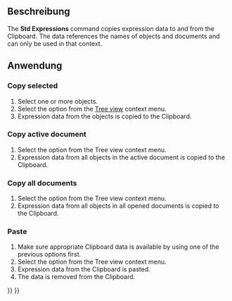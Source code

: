 <languages/>

{{Docnav/de
|[[Std_VarSet/de|VarSet]]
|[[Part_SelectFilter/de|Part Auswahlfilter]]
|[[Std_Base/de|Std Basis]]
|IconL=Std_VarSet.svg
|IconR=Part_SelectFilter.svg
|IconC=Freecad.svg
}}

{{GuiCommand/de
|Name=Std Expressions
|Name/de=Std Ausdrücke
|Workbenches=Alle
}}

<span id="Description"></span>
==Beschreibung==

<div lang="en" dir="ltr" class="mw-content-ltr">
The '''Std Expressions''' command copies expression data to and from the Clipboard. The data references the names of objects and documents and can only be used in that context.
</div>

{{Code|lang=text|code=
##@@ Height Unnamed#Cylinder.ExpressionEngine (Cylinder)
##@@
Box.Width

##@@ Radius Unnamed#Cylinder.ExpressionEngine (Cylinder)
##@@
Box.Length
}}
<div lang="en" dir="ltr" class="mw-content-ltr">
{{Caption|Example Clipboard data}}
</div>

<span id="Usage"></span>
==Anwendung==

<div lang="en" dir="ltr" class="mw-content-ltr">
=== Copy selected ===
</div>

<div lang="en" dir="ltr" class="mw-content-ltr">
# Select one or more objects.
# Select the {{MenuCommand|Expression actions → Copy selected}} option from the [[Tree_view|Tree view]] context menu.
# Expression data from the objects is copied to the Clipboard.
</div>

<div lang="en" dir="ltr" class="mw-content-ltr">
=== Copy active document ===
</div>

<div lang="en" dir="ltr" class="mw-content-ltr">
# Select the {{MenuCommand|Expression actions → Copy active document}} option from the Tree view context menu.
# Expression data from all objects in the active document is copied to the Clipboard.
</div>

<div lang="en" dir="ltr" class="mw-content-ltr">
=== Copy all documents ===
</div>

<div lang="en" dir="ltr" class="mw-content-ltr">
# Select the {{MenuCommand|Expression actions → Copy all documents}} option from the Tree view context menu.
# Expression data from all objects in all opened documents is copied to the Clipboard.
</div>

<div lang="en" dir="ltr" class="mw-content-ltr">
=== Paste ===
</div>

<div lang="en" dir="ltr" class="mw-content-ltr">
# Make sure appropriate Clipboard data is available by using one of the previous options first.
# Select the {{MenuCommand|Expression actions → Paste}} option from the Tree view context menu.
# Expression data from the Clipboard is pasted.
# The data is removed from the Clipboard.
</div>


{{Docnav/de
|[[Std_VarSet/de|VarSet]]
|[[Part_SelectFilter/de|Part Auswahlfilter]]
|[[Std_Base/de|Std Basis]]
|IconL=Std_VarSet.svg
|IconR=Part_SelectFilter.svg
|IconC=Freecad.svg
}}

{{Std_Base_navi{{#translation:}}}}
{{Userdocnavi{{#translation:}}}}